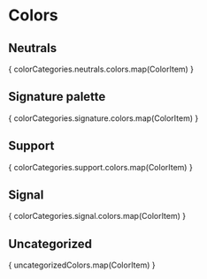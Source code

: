 

<Meta
  title="Styles/Colors"
  decorators={decorators}
/>

# Colors

## Neutrals
<Story name="Neutrals">
  <Grid container spacing={1} direction="row">
    { colorCategories.neutrals.colors.map(ColorItem) }
  </Grid>
</Story>

## Signature palette
<Story name="Signature palette">
  <Grid container spacing={1} direction="row">
    { colorCategories.signature.colors.map(ColorItem) }
  </Grid>
</Story>

## Support
<Story name="Support">
  <Grid container spacing={1} direction="row">
    { colorCategories.support.colors.map(ColorItem) }
  </Grid>
</Story>

## Signal
<Story name="Signal">
  <Grid container spacing={1} direction="row">
    { colorCategories.signal.colors.map(ColorItem) }
  </Grid>
</Story>

## Uncategorized
<Story name="Uncategorized">
  <Grid container spacing={1} direction="row">
    { uncategorizedColors.map(ColorItem) }
  </Grid>
</Story>
